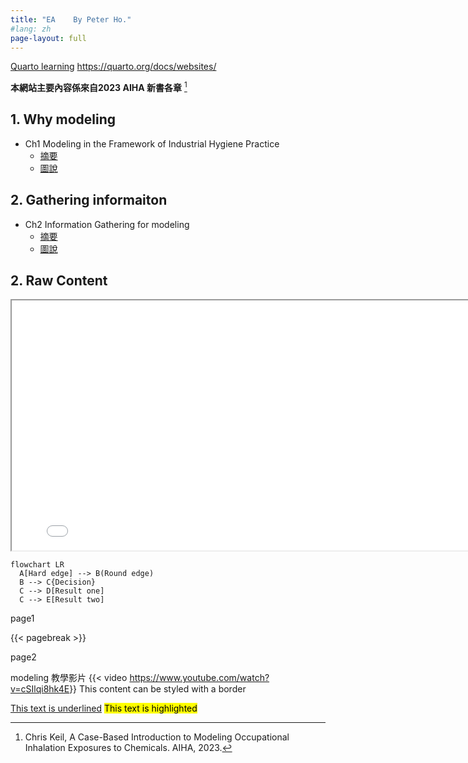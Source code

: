 ```yaml
---
title: "EA    By Peter Ho."
#lang: zh    
page-layout: full
---
```


[Quarto learning](https://quarto.org/docs/websites/) <https://quarto.org/docs/websites/>

::: callout-important
**本網站主要內容係來自2023 AIHA 新書各章** [^1]
:::

[^1]: Chris Keil, A Case-Based Introduction to Modeling Occupational Inhalation Exposures to Chemicals. AIHA, 2023.

## 1. Why modeling

-   Ch1 Modeling in the Framework of Industrial Hygiene Practice
    -   [摘要](info\web_CH1-Why-modeling.html)
    -   [圖說](info\info_CH1_Why_modeling.html)

## 2. Gathering informaiton

-   Ch2 Information Gathering for modeling
    -   [摘要](info\web_CH2-Information-Gathering.html)
    -   [圖說](info\info_CH2_Information Gathering.html)


## 2. Raw Content

::: border
```{=html}
<iframe src="info\web_CH1-Why-modeling.html" width="800" height="400"></iframe>
```
:::

::: border
```mermaid
flowchart LR
  A[Hard edge] --> B(Round edge)
  B --> C{Decision}
  C --> D[Result one]
  C --> E[Result two]
```
:::

page1

{{< pagebreak >}}

\newpage

page2

::: border
modeling 教學影片 {{\< video <https://www.youtube.com/watch?v=cSIlqi8hk4E>}} This content can be styled with a border
:::

[This text is underlined]{.underline} [This text is highlighted]{.mark}
